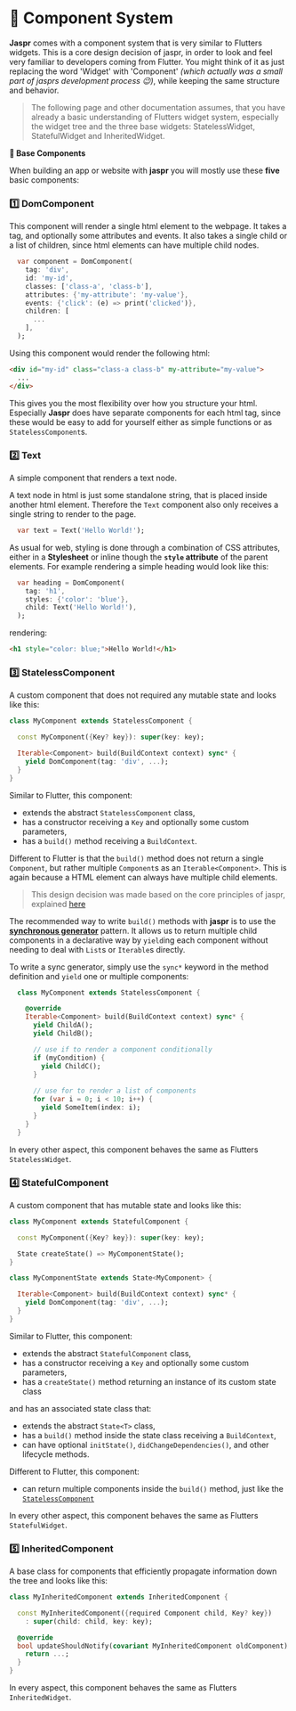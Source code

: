 # 🔩 Component System

**Jaspr** comes with a component system that is very similar to Flutters widgets. This is a core design decision of jaspr, in order to look and feel very familiar to developers coming from Flutter. You might think of it as just replacing the word 'Widget' with 'Component' *(which actually was a small part of jasprs development process 😉)*, while keeping the same structure and behavior.

> The following page and other documentation assumes, that you have already a basic understanding of Flutters widget system, especially the widget tree and the three base widgets: StatelessWidget, StatefulWidget and InheritedWidget.

**🧱 Base Components**

When building an app or website with **jaspr** you will mostly use these **five** basic components:

### 1️⃣ DomComponent

This component will render a single html element to the webpage. It takes a tag, and optionally some attributes and events.
It also takes a single child or a list of children, since html elements can have multiple child nodes.

```dart
  var component = DomComponent(
    tag: 'div',
    id: 'my-id',
    classes: ['class-a', 'class-b'],
    attributes: {'my-attribute': 'my-value'},
    events: {'click': (e) => print('clicked')},
    children: [
      ...
    ],
  );
```

Using this component would render the following html:

```html
<div id="my-id" class="class-a class-b" my-attribute="my-value">
  ...
</div>  
```

This gives you the most flexibility over how you structure your html. Especially **Jaspr** does have separate components for each html tag,
since these would be easy to add for yourself either as simple functions or as `StatelessComponent`s.

### 2️⃣ Text

A simple component that renders a text node.

A text node in html is just some standalone string, that is placed inside another html element. Therefore the `Text` component also only receives a single string to render to the page.

```dart
  var text = Text('Hello World!');
```

As usual for web, styling is done through a combination of CSS attributes, either in a **Stylesheet** or inline though the **`style` attribute** of the parent elements. For example rendering a simple heading would look like this:

```dart
  var heading = DomComponent(
    tag: 'h1',
    styles: {'color': 'blue'},
    child: Text('Hello World!'),
  );
```

rendering:

```html
<h1 style="color: blue;">Hello World!</h1>
```

### 3️⃣ StatelessComponent

A custom component that does not required any mutable state and looks like this:

```dart
class MyComponent extends StatelessComponent {

  const MyComponent({Key? key}): super(key: key);

  Iterable<Component> build(BuildContext context) sync* {
    yield DomComponent(tag: 'div', ...);
  }
}
```

Similar to Flutter, this component:

- extends the abstract `StatelessComponent` class,
- has a constructor receiving a `Key` and optionally some custom parameters,
- has a `build()` method receiving a `BuildContext`.

Different to Flutter is that the `build()` method does not return a single `Component`, but rather multiple `Component`s as an `Iterable<Component>`. This is again because a HTML element can always have multiple child elements.

> This design decision was made based on the core principles of jaspr, explained [here](https://github.com/schultek/jaspr/wiki#-jaspr-vs-flutter-web)

The recommended way to write `build()` methods with **jaspr** is to use the [**synchronous generator**](https://dart.dev/guides/language/language-tour#generators) pattern. It allows us to return multiple child components in a declarative way by `yield`ing each component without needing to deal with `List`s or `Iterable`s directly.

To write a sync generator, simply use the `sync*` keyword in the method definition and `yield` one or multiple components:

```dart
  class MyComponent extends StatelessComponent {

    @override
    Iterable<Component> build(BuildContext context) sync* {
      yield ChildA();
      yield ChildB();

      // use if to render a component conditionally
      if (myCondition) {
        yield ChildC();
      }
      
      // use for to render a list of components
      for (var i = 0; i < 10; i++) {
        yield SomeItem(index: i);
      }
    } 
  }
```

In every other aspect, this component behaves the same as Flutters `StatelessWidget`.

### 4️⃣ StatefulComponent

A custom component that has mutable state and looks like this:

```dart
class MyComponent extends StatefulComponent {

  const MyComponent({Key? key}): super(key: key);

  State createState() => MyComponentState();
}

class MyComponentState extends State<MyComponent> {

  Iterable<Component> build(BuildContext context) sync* {
    yield DomComponent(tag: 'div', ...);
  }
}
```

Similar to Flutter, this component:

- extends the abstract `StatefulComponent` class,
- has a constructor receiving a `Key` and optionally some custom parameters,
- has a `createState()` method returning an instance of its custom state class

and has an associated state class that:

- extends the abstract `State<T>` class,
- has a `build()` method inside the state class receiving a `BuildContext`,
- can have optional `initState()`, `didChangeDependencies()`, and other lifecycle methods.

Different to Flutter, this component:

- can return multiple components inside the `build()` method, just like the [`StatelessComponent`](#3️⃣-statelesscomponent)

In every other aspect, this component behaves the same as Flutters `StatefulWidget`.

### 5️⃣ InheritedComponent

A base class for components that efficiently propagate information down the tree and looks like this:

```dart
class MyInheritedComponent extends InheritedComponent {

  const MyInheritedComponent({required Component child, Key? key}) 
    : super(child: child, key: key);

  @override
  bool updateShouldNotify(covariant MyInheritedComponent oldComponent) {
    return ...;
  }
}
```

In every aspect, this component behaves the same as Flutters `InheritedWidget`.